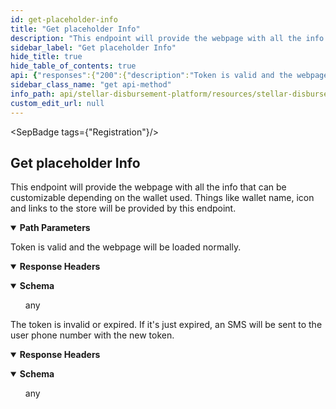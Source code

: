 ```yaml
---
id: get-placeholder-info
title: "Get placeholder Info"
description: "This endpoint will provide the webpage with all the info that can be customizable depending on the wallet used. Things like wallet name, icon and links to the store will be provided by this endpoint."
sidebar_label: "Get placeholder Info"
hide_title: true
hide_table_of_contents: true
api: {"responses":{"200":{"description":"Token is valid and the webpage will be loaded normally.","headers":{},"content":{"text/html":{"examples":{"response":{"value":"{\n    \"wallet_name\": \"Vibrant\",\n    \"home_domain\": \"https://vibrantapp.com/\",\n    \"icon_url\": \"https://assets-global.website-files.com/5f96d344ab2f71b1d1961172/6102b8d95dca76b415a0f9bc_Logo.png\",\n    \"help_url\": \"https://support.vibrantapp.com/\",\n    \"apple_store_url\": \"https://apps.apple.com/us/app/id1514223107\",\n    \"google_store_url\": \"https://play.google.com/store/apps/details?id=io.sunship.app\",\n    \"pii_name\": \"Date of Birth\",\n    \"pii_type\": \"date\"\n}\n"}}}}},"401":{"description":"The token is invalid or expired. If it's just expired, an SMS will be sent to the user phone number with the new token.","headers":{},"content":{"text/html":{"examples":{"response":{"value":"{\n    \"error\": \"Unauthorized.\",\n    \"extras\": {\n        \"code\": \"401_1\",\n        \"details\": \"The token is invalid or expired.\"\n    }\n}            \n"}}}}}},"operationId":"Get placeholder Info","description":"This endpoint will provide the webpage with all the info that can be customizable depending on the wallet used. Things like wallet name, icon and links to the store will be provided by this endpoint.","tags":["Registration"],"parameters":[{"name":"token","in":"path","description":"Is a unique token that expires within a {configurable} number of days and is sent to the user in order to start the registration process.","required":true,"schema":{"type":"string"}}],"method":"get","path":"/registration/receiver/{token}/wallet_info","securitySchemes":{"oauth2":{"type":"oauth2","flows":{"authorizationCode":{"authorizationUrl":"/","tokenUrl":"/","scopes":{}}}}},"info":{"title":"Stellar Disbursement Platform API","version":"","description":""},"postman":{"name":"Get placeholder Info","description":{"content":"This endpoint will provide the webpage with all the info that can be customizable depending on the wallet used. Things like wallet name, icon and links to the store will be provided by this endpoint.","type":"text/plain"},"url":{"path":["registration","receiver",":token","wallet_info"],"host":["{{baseUrl}}"],"query":[],"variable":[{"disabled":false,"description":{"content":"(Required) Is a unique token that expires within a {configurable} number of days and is sent to the user in order to start the registration process.","type":"text/plain"},"type":"any","value":"","key":"token"}]},"header":[{"key":"Accept","value":"text/html"}],"method":"GET"}}
sidebar_class_name: "get api-method"
info_path: api/stellar-disbursement-platform/resources/stellar-disbursement-platform-api
custom_edit_url: null
---
```



<SepBadge tags={"Registration"}/>


## Get placeholder Info



This endpoint will provide the webpage with all the info that can be customizable depending on the wallet used. Things like wallet name, icon and links to the store will be provided by this endpoint.

<details style={{"marginBottom":"1rem"}} data-collapsed={false} open={true}><summary style={{}}><strong>Path Parameters</strong></summary><div><ul><ParamsItem className={"paramsItem"} param={{"name":"token","in":"path","description":"Is a unique token that expires within a {configurable} number of days and is sent to the user in order to start the registration process.","required":true,"schema":{"type":"string"}}}></ParamsItem></ul></div></details><div><ApiTabs><TabItem label={"200"} value={"200"}><div>

Token is valid and the webpage will be loaded normally.

</div><details style={{"textAlign":"left","marginBottom":"1rem"}} data-collaposed={true} open={false}><summary style={{}}><strong>Response Headers</strong></summary><ul style={{"marginLeft":"1rem"}}></ul></details><div><MimeTabs schemaType={"response"}><TabItem label={"text/html"} value={"text/html"}><SchemaTabs><TabItem label={"Schema"} value={"Schema"}><details style={{}} data-collapsed={false} open={true}><summary style={{"textAlign":"left"}}><strong>Schema</strong></summary><div style={{"textAlign":"left","marginLeft":"1rem"}}></div><ul style={{"marginLeft":"1rem"}}>any</ul></details></TabItem><TabItem label={"response"} value={"response"}><ResponseSamples responseExample={"{\n    \"wallet_name\": \"Vibrant\",\n    \"home_domain\": \"https://vibrantapp.com/\",\n    \"icon_url\": \"https://assets-global.website-files.com/5f96d344ab2f71b1d1961172/6102b8d95dca76b415a0f9bc_Logo.png\",\n    \"help_url\": \"https://support.vibrantapp.com/\",\n    \"apple_store_url\": \"https://apps.apple.com/us/app/id1514223107\",\n    \"google_store_url\": \"https://play.google.com/store/apps/details?id=io.sunship.app\",\n    \"pii_name\": \"Date of Birth\",\n    \"pii_type\": \"date\"\n}\n"} language={"shell"}></ResponseSamples></TabItem></SchemaTabs></TabItem></MimeTabs></div></TabItem><TabItem label={"401"} value={"401"}><div>

The token is invalid or expired. If it's just expired, an SMS will be sent to the user phone number with the new token.

</div><details style={{"textAlign":"left","marginBottom":"1rem"}} data-collaposed={true} open={false}><summary style={{}}><strong>Response Headers</strong></summary><ul style={{"marginLeft":"1rem"}}></ul></details><div><MimeTabs schemaType={"response"}><TabItem label={"text/html"} value={"text/html"}><SchemaTabs><TabItem label={"Schema"} value={"Schema"}><details style={{}} data-collapsed={false} open={true}><summary style={{"textAlign":"left"}}><strong>Schema</strong></summary><div style={{"textAlign":"left","marginLeft":"1rem"}}></div><ul style={{"marginLeft":"1rem"}}>any</ul></details></TabItem><TabItem label={"response"} value={"response"}><ResponseSamples responseExample={"{\n    \"error\": \"Unauthorized.\",\n    \"extras\": {\n        \"code\": \"401_1\",\n        \"details\": \"The token is invalid or expired.\"\n    }\n}            \n"} language={"shell"}></ResponseSamples></TabItem></SchemaTabs></TabItem></MimeTabs></div></TabItem></ApiTabs></div>
